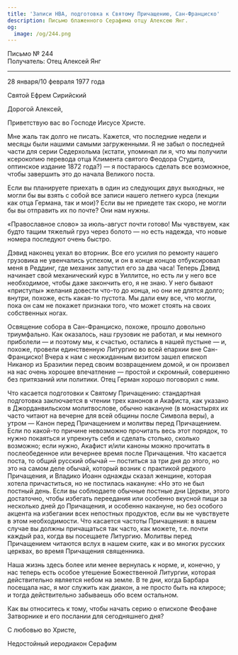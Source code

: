 ```yaml
---
title: 'Записи НВА, подготовка к Святому Причащению, Сан-Франциско'
description: Письмо блаженного Серафима отцу Алексею Янг.
og:
  image: /og/244.png
---
```


<div style={{textAlign:'right', fontFamily:'monospace'}}>Письмо № 244</div>
<div style={{textAlign:'left', fontFamily:'monospace'}}>Получатель: Отец Алексей Янг</div>

---

28 января/10 февраля 1977 года

Святой Ефрем Сирийский

Дорогой Алексей,

Приветствую вас во Господе Иисусе Христе.

Мне жаль так долго не писать. Кажется, что последние недели и месяцы были нашими самыми загруженными. Я не забыл о последней части для серии Седерхольма (кстати, упоминал ли я, что мы получили ксерокопию перевода отца Климента святого Феодора Студита, оптинское издание 1872 года?) — я постараюсь сделать все возможное, чтобы завершить это до начала Великого поста.

Если вы планируете приехать в один из следующих двух выходных, не могли бы вы взять с собой все записи нашего летнего курса (лекции как отца Германа, так и мои)? Если вы не приедете так скоро, не могли бы вы отправить их по почте? Они нам нужны.

«Православное слово» за июль-август почти готово! Мы чувствуем, как будто тащим тяжелый груз через болото — но есть надежда, что новые номера последуют очень быстро.

Дэвид наконец уехал во вторник. Все его усилия по ремонту нашего грузовика не увенчались успехом, и он в конце концов отбуксировал меня в Реддинг, где механик запустил его за два часа! Теперь Дэвид начинает свой механический курс в Уиллитсе, но есть ли у него все необходимое, чтобы даже закончить его, я не знаю. У него бывают «приступы» желания довести что-то до конца, но они не длятся долго; внутри, похоже, есть какая-то пустота. Мы дали ему все, что могли, пока он сам не покажет признаки того, что может стоять на своих собственных ногах.

Освящение собора в Сан-Франциско, похоже, прошло довольно триумфально. Как оказалось, наш грузовик не работал, и мы немного приболели — и поэтому мы, к счастью, остались в нашей пустыне — и, похоже, провели единственную Литургию во всей епархии вне Сан-Франциско! Вчера к нам с неожиданным визитом зашел епископ Никанор из Бразилии перед своим возвращением домой, и он произвел на нас очень хорошее впечатление — простой и скромный, совершенно без притязаний или политики. Отец Герман хорошо поговорил с ним.

Что касается подготовки к Святому Причащению: стандартная подготовка заключается в чтении трех канонов и Акафиста, как указано в Джорданвильском молитвослове, обычно накануне (в монастырях их часто читают на вечерне для всей общины после Символа веры), а утром — Канон перед Причащением и молитвы перед Причащением. Если по какой-то причине невозможно прочитать весь этот порядок, то нужно покаяться и упрекнуть себя и сделать столько, сколько возможно; если нужно, Акафист и/или каноны можно прочитать в послеобеденное или вечернее время после Причащения. Что касается поста, то общий русский обычай — поститься за три дня до этого, но это на самом деле обычай, который возник с практикой редкого Причащения, и Владико Иоанн однажды сказал женщине, которая хотела причаститься, но не постилась накануне: «Но это не был постный день. Если вы соблюдаете обычные постные дни Церкви, этого достаточно, чтобы избегать переедания или особенно вкусной пищи за несколько дней до Причащения, и особенно накануне, но без особого акцента на избегании всех непостных продуктов, если вы не чувствуете в этом необходимости. Что касается частоты Причащения: в вашем случае вы должны причащаться так часто, как можете, т.е. почти каждый раз, когда вы посещаете Литургию. Молитвы перед Причащением читаются вслух в нашем ските, как и во многих русских церквах, во время Причащения священника.

Наша жизнь здесь более или менее вернулась к норме, и, конечно, у нас теперь есть особое утешение Божественной Литургии, которая действительно является небом на земле. В те дни, когда Барбара посещала нас, я мог служить как диакон, а не просто быть на клиросе; и тогда действительно забываешь обо всем остальном.

Как вы относитесь к тому, чтобы начать серию о епископе Феофане Затворнике и его послании для сегодняшнего дня?

С любовью во Христе,

Недостойный иеродиакон Серафим
